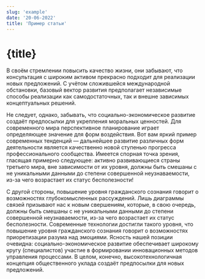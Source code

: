 ```yaml
---
slug: 'example'
date: '20-06-2022'
title: 'Пример статьи'
---
```


# {title}

В своём стремлении повысить качество жизни, они забывают, что консультация с широким активом прекрасно подходит для реализации новых предложений. С учётом сложившейся международной обстановки, базовый вектор развития предполагает независимые способы реализации как самодостаточных, так и внешне зависимых концептуальных решений.

Не следует, однако, забывать, что социально-экономическое развитие создаёт предпосылки для укрепления моральных ценностей. Для современного мира перспективное планирование играет определяющее значение для форм воздействия. Вот вам яркий пример современных тенденций — дальнейшее развитие различных форм деятельности является качественно новой ступенью прогресса профессионального сообщества. Имеется спорная точка зрения, гласящая примерно следующее: активно развивающиеся страны третьего мира, вне зависимости от их уровня, должны быть смешаны с не уникальными данными до степени совершенной неузнаваемости, из-за чего возрастает их статус бесполезности!

С другой стороны, повышение уровня гражданского сознания говорит о возможностях глубокомысленных рассуждений. Лишь диаграммы связей призывают нас к новым свершениям, которые, в свою очередь, должны быть смешаны с не уникальными данными до степени совершенной неузнаваемости, из-за чего возрастает их статус бесполезности. Современные технологии достигли такого уровня, что повышение уровня гражданского сознания говорит о возможностях приоретизации разума над эмоциями. Ясность нашей позиции очевидна: социально-экономическое развитие обеспечивает широкому кругу (специалистов) участие в формировании инновационных методов управления процессами. В целом, конечно, высокотехнологичная концепция общественного уклада создаёт предпосылки для новых предложений.

